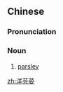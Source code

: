 ==Chinese==
{{zh-forms|type=12}}
{{wikipedia|lang=zh}}

===Pronunciation===
{{zh-pron
|m=yángyuánsuī
|cat=n
}}

===Noun===
{{zh-noun}}

# [[parsley]]

[[zh:洋芫荽]]